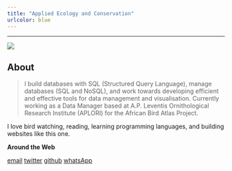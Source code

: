 ```yaml
---
title: "Applied Ecology and Conservation"
urlcolor: blue
---
```


----

![](field.jpg)

## About


> I build databases with SQL (Structured Query Language), manage databases (SQL and NoSQL), and work towards developing efficient and effective tools for data management and visualisation. Currently working as a Data Manager based at A.P. Leventis Ornithological Research Institute (APLORI) for the African Bird Atlas Project.


I love bird watching, reading, learning programming languages, and building websites like this one.  



__Around the Web__

<a href="mailto:adamubello001@gmail.com" class="ion-email" title="email">email</a>  <a href="https://twitter.com/BelloDanmallam1?s=08" class="ion-social-twitter" title="twitter">twitter</a>   <a href="https://github.com/bdanmallam" class="ion-social-github" title="GitHub">github</a>  <a href="https://api.whatsapp.com/send?phone=2348038175878&text=Hi%20Bello" class="fa fa-whatsapp" title="WhatsApp">whatsApp</a>
  